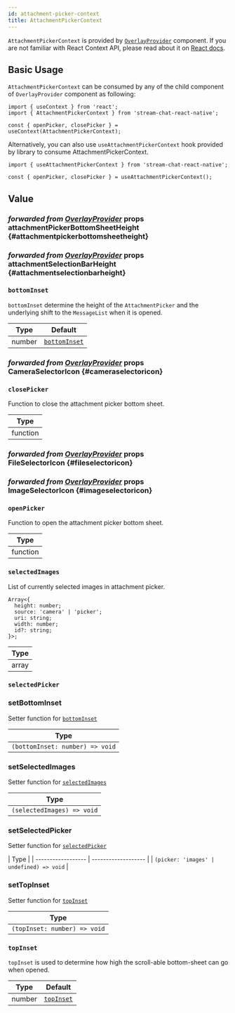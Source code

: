 ```yaml
---
id: attachment-picker-context
title: AttachmentPickerContext
---
```




`AttachmentPickerContext` is provided by [`OverlayProvider`](../core-components/overlay_provider.mdx) component. If you are not familiar with React Context API, please read about it on [React docs](https://reactjs.org/docs/context.html).

## Basic Usage

`AttachmentPickerContext` can be consumed by any of the child component of `OverlayProvider` component as following:

```tsx
import { useContext } from 'react';
import { AttachmentPickerContext } from 'stream-chat-react-native';

const { openPicker, closePicker } = useContext(AttachmentPickerContext);
```

Alternatively, you can also use `useAttachmentPickerContext` hook provided by library to consume AttachmentPickerContext.

```tsx
import { useAttachmentPickerContext } from 'stream-chat-react-native';

const { openPicker, closePicker } = useAttachmentPickerContext();
```

## Value

### <div class="label description">_forwarded from [OverlayProvider](../core-components/overlay_provider.mdx#attachmentpickerbottomsheetheight)_ props</div> attachmentPickerBottomSheetHeight {#attachmentpickerbottomsheetheight}

<AttachmentPickerBottomSheetHeight />

### <div class="label description">_forwarded from [OverlayProvider](../core-components/overlay_provider.mdx#attachmentselectionbarheight)_ props</div> attachmentSelectionBarHeight {#attachmentselectionbarheight}

<AttachmentSelectionBarHeight />

### `bottomInset`

`bottomInset` determine the height of the `AttachmentPicker` and the underlying shift to the `MessageList` when it is opened.

| Type   | Default                                                              |
| ------ | -------------------------------------------------------------------- |
| number | [`bottomInset`](../core-components/overlay_provider.mdx#bottominset) |

### <div class="label description">_forwarded from [OverlayProvider](../core-components/overlay_provider.mdx#cameraselectoricon)_ props</div> CameraSelectorIcon {#cameraselectoricon}

<CameraSelectorIcon />

### `closePicker`

Function to close the attachment picker bottom sheet.

| Type     |
| -------- |
| function |

### <div class="label description">_forwarded from [OverlayProvider](../core-components/overlay_provider.mdx#fileselectoricon)_ props</div> FileSelectorIcon {#fileselectoricon}

<FileSelectorIcon />

### <div class="label description">_forwarded from [OverlayProvider](../core-components/overlay_provider.mdx#imageselectoricon)_ props</div> ImageSelectorIcon {#imageselectoricon}

<ImageSelectorIcon />

<!-- ### maxNumberOfFiles

Maximum number of files (images + documents) which can be uploaded.

| Type | Default |
| - | - |
| number | 10 | -->

### `openPicker`

Function to open the attachment picker bottom sheet.

| Type     |
| -------- |
| function |

### `selectedImages`

List of currently selected images in attachment picker.

```tsx
Array<{
  height: number;
  source: 'camera' | 'picker';
  uri: string;
  width: number;
  id?: string;
}>;
```

| Type  |
| ----- |
| array |

### `selectedPicker`

<SelectedPicker />

### setBottomInset

Setter function for [`bottomInset`](#bottominset)

| Type                            |
| ------------------------------- |
| `(bottomInset: number) => void` |

<!-- ### setMaxNumberOfFiles -->

### setSelectedImages

Setter function for [`selectedImages`](#selectedimages)

| Type                       |
| -------------------------- |
| `(selectedImages) => void` |

### setSelectedPicker

Setter function for [`selectedPicker`](#selectedpicker)

| Type               |
| ------------------ | ------------------- |
| `(picker: 'images' | undefined) => void` |

### setTopInset

Setter function for [`topInset`](#topinset)

| Type                         |
| ---------------------------- |
| `(topInset: number) => void` |

### `topInset`

`topInset` is used to determine how high the scroll-able bottom-sheet can go when opened.

| Type   | Default                                                        |
| ------ | -------------------------------------------------------------- |
| number | [`topInset`](../core-components/overlay_provider.mdx#topInset) |
